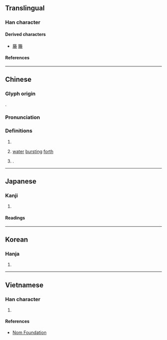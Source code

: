 {{character info}}
==Translingual==

===Han character===
{{Han char|rn=85|rad=水|as=10|sn=15|four=79232|canj=BFQE|ids=⿰月𣳾}}

====Derived characters====
* [[藤]] [[籐]]

====References====
{{Han ref|kx=0643.070|dkj=18036|dj=1050.140|hdz=32108.210|uh=6ED5}}

----

==Chinese==
{{zh-forms|ss=⿱龹小}}

===Glyph origin===
{{Han etym}}
{{Han compound|朕|水|c1=p|c2=s|t2=water|ls=psc}}.

===Pronunciation===
{{zh-pron
|m=téng
|c=tang4
|mn=têng
|mc=y
|oc=y
|ma=
|cat=pn,n
}}

===Definitions===
{{zh-hanzi}}

# {{place|zh|ancient state|p/Shandong}}
# {{zh-obsolete}} [[water]] [[burst]]ing [[forth]]
# {{surname|zh}}.

----

==Japanese==

===Kanji===
{{ja-kanji|grade=|rs=水10}}

# {{rfdef|ja|sort=水10}}

====Readings====
{{ja-readings
|on=とう
|kun=わく
}}

----

==Korean==

===Hanja===
{{ko-hanja|등}}

# {{rfdef|ko|sort=水10}}

----

==Vietnamese==

===Han character===
{{vi-readings|rs=水10|reading=đằng}}

# {{rfdef|vi|sort=水10}}

====References====
* [http://nomfoundation.org/common/nom_details.php?codepoint=6ed5 Nom Foundation]